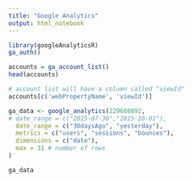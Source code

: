```yaml
---
title: "Google Analytics"
output: html_notebook
---
```



```r
library(googleAnalyticsR)
ga_auth()
```

```r
accounts = ga_account_list()
head(accounts)
```

```r
# account list will have a column called "viewId"
accounts[c('webPropertyName', 'viewId')]
```

```r
ga_data <- google_analytics(229668892,
# date_range = c("2015-07-30","2015-10-01"), 
  date_range = c("30daysAgo", "yesterday"), 
  metrics = c("users", "sessions", "bounces"), 
  dimensions = c("date"),
  max = 31 # number of rows
)

ga_data
```

